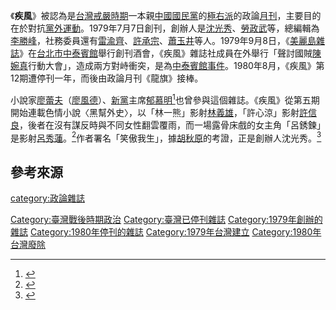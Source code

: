 《'''疾風'''》被認為是[[台灣戒嚴時期|台灣戒嚴時期]]一本親[[中國國民黨|中國國民黨]]的[[極右派|極右派]]的政論[[月刊|月刊]]，主要目的在於對抗[[黨外運動|黨外運動]]。1979年7月7日創刊，創辦人是[[沈野|沈光秀]]、[[勞政武|勞政武]]等，總編輯為[[李勝峰|李勝峰]]，社務委員還有[[雷渝齊|雷渝齊]]、[[許承宗|許承宗]]、[[蕭玉井|蕭玉井]]等人。1979年9月8日，《[[美麗島雜誌|美麗島雜誌]]》在[[台北市|台北市]][[中泰賓館|中泰賓館]]舉行創刊酒會，《疾風》雜誌社成員在外舉行「聲討國賊[[陳婉真|陳婉真]]行動大會」，造成兩方對峙衝突，是為[[中泰賓館事件|中泰賓館事件]]。1980年8月，《疾風》第12期遭停刊一年，而後由政論月刊《龍旗》接棒。

小說家[[廖蕾夫|廖蕾夫]]（[[廖風德|廖風德]]）、[[新黨|新黨]]主席[[郁慕明|郁慕明]]<ref>{{cite news|author1=顧爾德|title=【顧爾德專欄】這些拿五星旗的極右派|url=https://www.new7.com.tw/NewsView.aspx?i=TXT20170111143205X4P|work=新新聞|date=2017-01-11|access-date=2017-12-20|archive-url=https://web.archive.org/web/20171222051935/https://www.new7.com.tw/NewsView.aspx?i=TXT20170111143205X4P|archive-date=2017-12-22|dead-url=yes}}</ref>也曾參與這個雜誌。《疾風》從第五期開始連載色情小說〈黑幫外史〉，以「林一熊」影射[[林義雄|林義雄]]，「許心涼」影射[[許信良|許信良]]，後者在沒有謀反時與不同女性翻雲覆雨，而一場露骨床戲的女主角「呂銹鍊」是影射[[呂秀蓮|呂秀蓮]]。<ref>{{cite news|author1=顏擇雅|title=顏擇雅：那些年，我讀了超多垃圾|url=https://www.parenting.com.tw/article/5072965|work=親子天下|date=2017-01-01|access-date=2022-02-22|archive-url=|archive-date=|dead-url=yes}}</ref>作者署名「笑傲我生」，據[[胡秋原|胡秋原]]的考證，正是創辦人沈光秀。<ref>{{cite news|author1=管仁健|title=管仁健觀點》蔣王郭章萬安才最「缺德配位」了吧？|url=https://newtalk.tw/news/view/2020-07-03/430497|work=新頭殼newtalk|date=2020-07-03|access-date=2022-02-22|archive-url=|archive-date=|dead-url=yes}}</ref>

==參考來源==
{{reflist}}

[[Category:臺灣戰後時期政治|Category:臺灣戰後時期政治]]
[[Category:臺灣已停刊雜誌|Category:臺灣已停刊雜誌]]
[[category:政論雜誌|category:政論雜誌]]
[[Category:1979年創辦的雜誌|Category:1979年創辦的雜誌]]
[[Category:1980年停刊的雜誌|Category:1980年停刊的雜誌]]
[[Category:1979年台灣建立|Category:1979年台灣建立]]
[[Category:1980年台灣廢除|Category:1980年台灣廢除]]